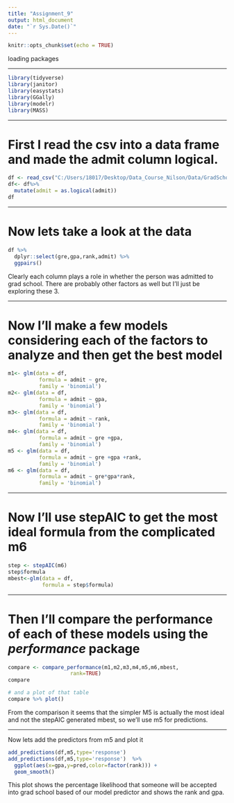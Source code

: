 ```yaml
---
title: "Assignment_9"
output: html_document
date: "`r Sys.Date()`"
---
```


```r
knitr::opts_chunk$set(echo = TRUE)
```
loading packages

___

```r
library(tidyverse)
library(janitor)
library(easystats)
library(GGally)
library(modelr)
library(MASS)
```
___
# First I read the csv into a data frame and made the admit column logical.

```r
df <- read_csv("C:/Users/18017/Desktop/Data_Course_Nilson/Data/GradSchool_Admissions.csv")
df<- df%>%
  mutate(admit = as.logical(admit))
df
```

___

# Now lets take a look at the data

```r
df %>% 
  dplyr::select(gre,gpa,rank,admit) %>% 
  ggpairs()
```


Clearly each column plays a role in whether the person was admitted to grad school.
There are probably other factors as well but I'll just be exploring these 3.

___

# Now I'll make a few models considering each of the factors to analyze and then get the best model

```r
m1<- glm(data = df, 
          formula = admit ~ gre,
          family = 'binomial')
m2<- glm(data = df, 
          formula = admit ~ gpa,
          family = 'binomial')
m3<- glm(data = df, 
          formula = admit ~ rank,
          family = 'binomial')
m4<- glm(data = df, 
          formula = admit ~ gre +gpa,
          family = 'binomial')
m5 <- glm(data = df, 
          formula = admit ~ gre +gpa +rank,
          family = 'binomial')
m6 <- glm(data = df, 
          formula = admit ~ gre*gpa*rank,
          family = 'binomial')

```


___

# Now I'll use stepAIC to get the most ideal formula from the complicated m6

```r
step <- stepAIC(m6)
step$formula
mbest<-glm(data = df, 
           formula = step$formula)
```

___

# Then I'll compare the performance of each of these models using the *performance* package

```r
compare <- compare_performance(m1,m2,m3,m4,m5,m6,mbest,
                    rank=TRUE)
compare

# and a plot of that table
compare %>% plot()
```

From the comparison it seems that the simpler M5 is actually the most ideal and not the stepAIC generated mbest, so we'll use m5 for predictions.

___

Now lets add the predictors from m5 and plot it 

```r
add_predictions(df,m5,type='response')  
add_predictions(df,m5,type='response')  %>% 
  ggplot(aes(x=gpa,y=pred,color=factor(rank))) +
  geom_smooth()
```

This plot shows the percentage likelihood that someone will be accepted into grad school based of our model predictor and shows the rank and gpa.
